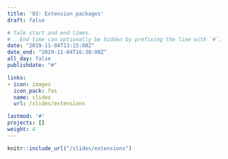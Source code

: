 ```yaml
---
title: '03: Extension packages'
draft: false

# Talk start and end times.
#   End time can optionally be hidden by prefixing the line with `#`.
date: "2019-11-04T13:15:00Z"
date_end: "2019-11-04T16:30:00Z"
all_day: false
publishdate: "#"

links:
- icon: images
  icon_pack: fas
  name: slides
  url: /slides/extensions

lastmod: '#'
projects: []
weight: 4
---
```


```r
knitr::include_url("/slides/extensions")
```

